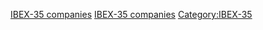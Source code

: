 {{Navbox
|name = IBEX-35 companies
|title = {{Flagicon|ESP}} [[IBEX 35]]指數成份股
|state = {{{state|autocollapse}}}
|listclass = hlist
|group1 = <div class="center">目前成份股<br/>（2018年12月24日）</div>
|list1 =
* [[阿驰奥纳]]
* [[阿塞里諾克斯]]
* [[ACS集團]]
*{{Link-es|Aena|Aena}}
* [[艾瑪迪斯IT集团]]
* [[安賽樂米塔爾]]
* [[薩瓦德爾銀行]]
* [[桑坦德銀行]]
* [[班基亚银行]]
* [[西班牙洲際銀行]]
* [[西班牙外換銀行]]
* [[凱克薩銀行]]
*{{Link-es|Cellnex Telecom|Cellnex Telecom}}
*[[西艾意汽车零部件公司]]
* [[西班牙国家天然气公司]]
*{{Link-es|ENCE|ENCE}}
* [[恩德薩公司]]
* [[西班牙營建集團]]
* [[法羅里奧]]
* [[基立福]]
* [[國際航空集團]]
* [[伊比德羅拉]]
* [[印地紡]]
* [[英德拉系統]]
*{{Link-es|Inmobiliaria Colonial|Inmobiliaria Colonial}}
* [[曼弗雷]]
* [[Mediaset España Comunicación|Mediaset España]]
* [[美利亚酒店集团]]
*{{Link-es|Merlin Properties|Merlin Properties}}
* [[天然氣公司]]
* [[西班牙電網公司]]
* [[西班牙國家石油公司]]
* [[西門子歌美颯]]
* [[MasMovil Ibercom]]
* [[西班牙電信]]
* [[维斯克凡集团]]
|group2 = <div class="center">历史成份股</div>
|list2 =
* [[阿苯哥]]
* [[阿伯蒂斯基建公司|阿伯蒂斯]]
* [[西班牙人民銀行]]
* [[西班牙證券市場公司]]
* [[迪亚天天超市]]
* [[西門子歌美颯#歌美颯（Gamesa_Corporación_Tecnológica_S.A.）|歌美颯]]
* [[Jazztel]]
* [[OHL]]
* [[薩維地產]]
* [[Técnicas Reunidas]]
}}<noinclude>
{{Collapsible option}}
[[Category:西班牙模板|IBEX-35 companies]]
[[Category:股票市場指數模板|IBEX-35 companies]]
</noinclude>
<includeonly>[[Category:IBEX-35]]</includeonly>